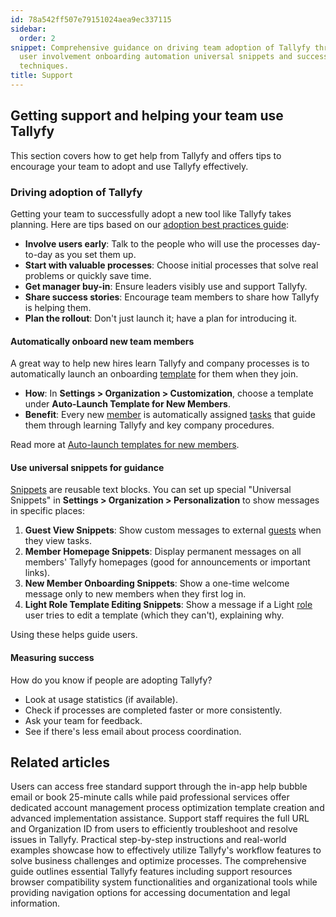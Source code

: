 ```yaml
---
id: 78a542ff507e79151024aea9ec337115
sidebar:
  order: 2
snippet: Comprehensive guidance on driving team adoption of Tallyfy through early
  user involvement onboarding automation universal snippets and success measurement
  techniques.
title: Support
---
```


## Getting support and helping your team use Tallyfy

This section covers how to get help from Tallyfy and offers tips to encourage your team to adopt and use Tallyfy effectively.

### Driving adoption of Tallyfy

Getting your team to successfully adopt a new tool like Tallyfy takes planning. Here are tips based on our [adoption best practices guide](https://tallyfy.com/adopting-workflow-software/):

*   **Involve users early**: Talk to the people who will use the processes day-to-day as you set them up.
*   **Start with valuable processes**: Choose initial processes that solve real problems or quickly save time.
*   **Get manager buy-in**: Ensure leaders visibly use and support Tallyfy.
*   **Share success stories**: Encourage team members to share how Tallyfy is helping them.
*   **Plan the rollout**: Don't just launch it; have a plan for introducing it.

#### Automatically onboard new team members

A great way to help new hires learn Tallyfy and company processes is to automatically launch an onboarding [template](/products/pro/documenting/templates/) for them when they join.

- **How**: In **Settings > Organization > Customization**, choose a template under **Auto-Launch Template for New Members**.
- **Benefit**: Every new [member](/products/pro/documenting/members/) is automatically assigned [tasks](/products/pro/tracking-and-tasks/tasks/) that guide them through learning Tallyfy and key company procedures.

Read more at [Auto-launch templates for new members](/products/pro/settings/org-settings/how-to-auto-launch-templates-for-new-members/).

#### Use universal snippets for guidance

[Snippets](/products/pro/documenting/templates/snippets/) are reusable text blocks. You can set up special "Universal Snippets" in **Settings > Organization > Personalization** to show messages in specific places:

1.  **Guest View Snippets**: Show custom messages to external [guests](/products/pro/documenting/guests/) when they view tasks.
2.  **Member Homepage Snippets**: Display permanent messages on all members' Tallyfy homepages (good for announcements or important links).
3.  **New Member Onboarding Snippets**: Show a one-time welcome message only to new members when they first log in.
4.  **Light Role Template Editing Snippets**: Show a message if a Light [role](/products/pro/documenting/members/how-do-i-manage-member-permissions-in-tallyfy/) user tries to edit a template (which they can't), explaining why.

Using these helps guide users.

#### Measuring success

How do you know if people are adopting Tallyfy?
- Look at usage statistics (if available).
- Check if processes are completed faster or more consistently.
- Ask your team for feedback.
- See if there's less email about process coordination.


<PageTree />


## Related articles
<CardGrid>
<LinkTitleCard header="<b>Support > Contact Tallyfy support or engage in professional services</b>" href="/products/pro/miscellaneous/support/how-can-i-contact-tallyfys-support-team/" > Users can access free standard support through the in-app help bubble email or book 25-minute calls while paid professional services offer dedicated account management process optimization template creation and advanced implementation assistance. </LinkTitleCard>
<LinkTitleCard header="<b>Support > Provide necessary info to Tallyfy's support team</b>" href="/products/pro/miscellaneous/support/how-to-provide-necessary-info-to-tallyfy-support/" > Support staff requires the full URL and Organization ID from users to efficiently troubleshoot and resolve issues in Tallyfy. </LinkTitleCard>
<LinkTitleCard header="<b>Tutorials > How-to guides</b>" href="/products/pro/tutorials/how-to/" > Practical step-by-step instructions and real-world examples showcase how to effectively utilize Tallyfy's workflow features to solve business challenges and optimize processes. </LinkTitleCard>
<LinkTitleCard header="<b>Pro > Miscellaneous</b>" href="/products/pro/miscellaneous/" > The comprehensive guide outlines essential Tallyfy features including support resources browser compatibility system functionalities and organizational tools while providing navigation options for accessing documentation and legal information. </LinkTitleCard>
</CardGrid>